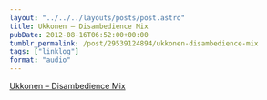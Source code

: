 ```yaml
---
layout: "../../../layouts/posts/post.astro"
title: Ukkonen – Disambedience Mix
pubDate: 2012-08-16T06:52:00+00:00
tumblr_permalink: /post/29539124894/ukkonen-disambedience-mix
tags: ["linklog"]
format: "audio"
---
```


[Ukkonen &#8211; Disambedience Mix][1]

[1]: https://acidted.wordpress.com/2012/08/13/ukkonen-disambedience-mix-for-the-acidted-blog/
